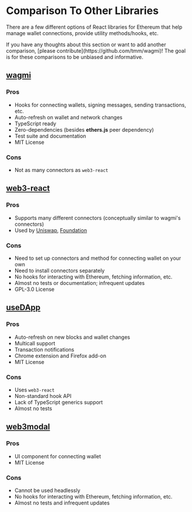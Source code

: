
# Comparison To Other Libraries

There are a few different options of React libraries for Ethereum that help manage wallet connections, provide utility methods/hooks, etc.

<Callout emoji="👀">
  If you have any thoughts about this section or want to add another comparison,
  [please contribute](https://github.com/tmm/wagmi)! The goal is for these
  comparisons to be unbiased and informative.
</Callout>

## [wagmi](https://github.com/tmm/wagmi)

### Pros

- Hooks for connecting wallets, signing messages, sending transactions, etc.
- Auto-refresh on wallet and network changes
- TypeScript ready
- Zero-dependencies (besides **ethers.js** peer dependency)
- Test suite and documentation
- MIT License

### Cons

- Not as many connectors as `web3-react`

## [web3-react](https://github.com/NoahZinsmeister/web3-react)

### Pros

- Supports many different connectors (conceptually similar to wagmi's connectors)
- Used by [Uniswap](https://uniswap.org), [Foundation](https://foundation.app)

### Cons

- Need to set up connectors and method for connecting wallet on your own
- Need to install connectors separately
- No hooks for interacting with Ethereum, fetching information, etc.
- Almost no tests or documentation; infrequent updates
- GPL-3.0 License

## [useDApp](https://github.com/EthWorks/useDApp)

### Pros

- Auto-refresh on new blocks and wallet changes
- Multicall support
- Transaction notifications
- Chrome extension and Firefox add-on
- MIT License

### Cons

- Uses `web3-react`
- Non-standard hook API
- Lack of TypeScript generics support
- Almost no tests

## [web3modal](https://github.com/Web3Modal/web3modal)

### Pros

- UI component for connecting wallet
- MIT License

### Cons

- Cannot be used headlessly
- No hooks for interacting with Ethereum, fetching information, etc.
- Almost no tests and infrequent updates
